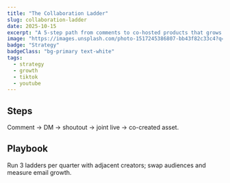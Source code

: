 ```yaml
---
title: "The Collaboration Ladder"
slug: collaboration-ladder
date: 2025-10-15
excerpt: "A 5-step path from comments to co-hosted products that grows both audiences."
image: "https://images.unsplash.com/photo-1517245386807-bb43f82c33c4?q=80&w=1200&auto=format&fit=crop"
badge: "Strategy"
badgeClass: "bg-primary text-white"
tags:
  - strategy
  - growth
  - tiktok
  - youtube
---
```


## Steps

Comment → DM → shoutout → joint live → co-created asset.

## Playbook

Run 3 ladders per quarter with adjacent creators; swap audiences and measure email growth.


